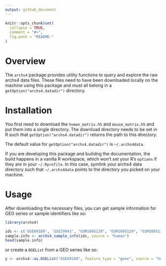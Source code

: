 ```yaml
---
output: github_document
---
```


<!-- README.md is generated from README.Rmd. Please edit that file -->

```r
knitr::opts_chunk$set(
  collapse = TRUE,
  comment = "#>",
  fig.path = "README-"
)
```

# Overview

The `archs4` package provides utility functions to query and explore the 
raw archs4 data files. These files need to have been downloaded locally on
the machine using this package and must all belong in a
`getOption("archs4.datadir")` directory.

# Installation

You first need to download the `human_matrix.h5` and `mouse_matrix.h5` and
put them into a single directory. The download directory needs to be set
in R such that `getOption("archs4.datadir")` returns the path to this
directory.

The default value for `getOption("archs4.datadir")` is `~/.archs4data`.

If you are developing this package and builidng the documentation, the
build happens in a vanilla R workspace, which won't set your R's `options`
if they are in your `~/.Rprofile`. In this case, symlink your archs4 data
directory such that `~/.archs4data` points to the directory you picked on
your machine.


# Usage

After downloading the necessary files, you can get sample information for
GEO series or sample identifiers like so:

```r
library(archs4)

ids <- c('GSE89189', 'GSE29943', "GSM1095128", "GSM1095129", "GSM1095130")
sample.info <- archs4_sample_info(ids, source = "human")
head(sample.info)
```

or create a `DGEList` from a GEO series like so:

```r
y <- archs4::as.DGEList("GSE89189", feature_type = "gene", source = "human")
```
